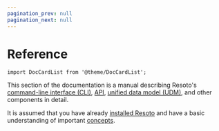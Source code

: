 ```yaml
---
pagination_prev: null
pagination_next: null
---
```


# Reference

```mdx-code-block
import DocCardList from '@theme/DocCardList';
```

This section of the documentation is a manual describing Resoto's [command-line interface (CLI)](./cli/index.mdx), [API](./api/index.mdx), [unified data model (UDM)](./unified-data-model/index.mdx), and other components in detail.

It is assumed that you have already [installed Resoto](../getting-started/install-resoto/index.mdx) and have a basic understanding of important [concepts](../concepts/index.mdx).

<DocCardList />
